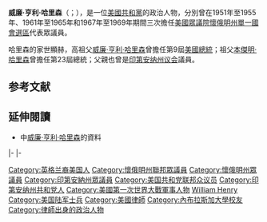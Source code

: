 {{Infobox Officeholder
| name = 威廉·亨利·哈里森<br>William Henry Harrison
| image = William H. Harrison (Wyoming Congressman).jpg
| state = [[懷俄明州|懷俄明州]]
| district = [[懷俄明州單一國會選區|一]]
| term_start = 1967年1月3日
| term_end = 1969年1月3日
| predecessor = [[特諾·龍卡利奧|特諾·龍卡利奧]]
| successor = [[約翰·S·沃爾德|約翰·S·沃爾德]]
| term_start2= 1961年1月3日
| term_end2= 1965年1月3日
| preceded2= [[埃德溫·基思·湯姆森|埃德溫·基思·湯姆森]]
| succeeded2= [[特諾·龍卡利奧|特諾·龍卡利奧]]
| term_start3 = 1951年1月3日
| term_end3 = 1955年1月3日
| preceded3 =[[弗蘭克·A·巴雷特|弗蘭克·A·巴雷特]]
| succeeded3 =[[埃德溫·基思·湯姆森|埃德溫·基思·湯姆森]]
| state_house4 = 懷俄明州
| district4 = 谢里登縣
| term_start4=1945年
| term_end4=1950年
| office5=[[印第安納州眾議院|印第安納州眾議院議員]]
| term_start5=1927年
| term_end5=1929年
| birth_date = {{birth date|1896|8|10}}
| birth_place = {{flag|United States|1896}}[[印第安納州|印第安納州]][[特雷霍特|特雷霍特]]
| death_date = {{death date and age|1990|10|8|1896|8|10}}
| death_place = {{US}}[[佛羅里達州|佛羅里達州]][[聖彼德斯堡_(佛羅里達州)|聖彼德斯堡]]
| restingplace = (1) [[懷俄明州|懷俄明州]][[謝里敦縣_(懷俄明州)|謝里敦縣]][[谢里登_(怀俄明州)|谢里登]]<br>
(2) [[佛羅里達州|佛羅里達州]][[皮尼拉斯縣|皮尼拉斯縣]][[北雷丁顿海滩_(佛罗里达州)|北雷丁顿海滩]]
| party = [[共和黨_(美國)|共和黨]]
| occupation=[[律師|律師]]
| branch=[[美國陸軍|美國陸軍]]
| battles=[[第一次世界大戰|第一次世界大戰]]
|alma_mater=[[內布拉斯加大學|內布拉斯加大學]]
}}

'''威廉·亨利·哈里森'''（{{lang-en|William Henry Harrison}}；{{bd|1896年|8月10日|1990年|10月8日}}），是一位[[共和黨_(美國)|美國共和黨]]的政治人物，分別曾在1951年至1955年、1961年至1965年和1967年至1969年期間三次擔任[[美國眾議院|美國眾議院]][[懷俄明州單一國會選區|懷俄明州單一國會選區]]代表眾議員。

哈里森的家世顯赫，高祖父[[威廉·亨利·哈里森|威廉·亨利·哈里森]]曾擔任第9屆[[美國總統|美國總統]]；祖父[[本傑明·哈里森|本傑明·哈里森]]曾擔任第23屆總統；父親{{le|拉塞爾·本傑明·哈里森|Russell Benjamin Harrison}}也曾是[[印第安纳州议会|印第安纳州议会]]議員。

==参考文献==
{{reflist}}

==延伸閱讀==
*{{le|美國國會傳記目錄|Biographical Directory of the United States Congress}}中[http://bioguide.congress.gov/scripts/biodisplay.pl?index=W000671 威廉·亨利·哈里森]{{Wayback|url=http://bioguide.congress.gov/scripts/biodisplay.pl?index=W000671 |date=20121025203618 }}的資料

{{s-start}}
{{s-par|us-hs}}
{{s-bef|before=[[弗蘭克·A·巴雷特|弗蘭克·A·巴雷特]]}}
{{s-ttl|rows=3|title=[[懷俄明州單一國會選區|懷俄明州單一國會選區]]<br>{{le|懷俄明州美國眾議院議員列表|List of United States Representatives from Wyoming|眾議院議員}}|years=1951年－1955年<br>1961年－1965年<br>1967年－1969年}}
{{s-aft|after=[[埃德溫·基思·湯姆森|埃德溫·基思·湯姆森]]}}
|-
{{s-bef|before=[[埃德溫·基思·湯姆森|埃德溫·基思·湯姆森]]}}
{{s-aft|after=[[特諾·龍卡利奧|特諾·龍卡利奧]]}}
|-
{{s-bef|before=[[特諾·龍卡利奧|特諾·龍卡利奧]]}}
{{s-aft|after=[[約翰·S·沃爾德|約翰·S·沃爾德]]}}
{{s-end}}

{{Authority control}}
{{DEFAULTSORT:Harrison, William Henry}}

[[Category:英格兰裔美国人|Category:英格兰裔美国人]]
[[Category:懷俄明州聯邦眾議員|Category:懷俄明州聯邦眾議員]]
[[Category:懷俄明州眾議員|Category:懷俄明州眾議員]]
[[Category:印第安納州眾議員|Category:印第安納州眾議員]]
[[Category:美国共和党联邦众议员|Category:美国共和党联邦众议员]]
[[Category:印第安纳州共和党人|Category:印第安纳州共和党人]]
[[Category:美國第一次世界大戰軍事人物|Category:美國第一次世界大戰軍事人物]]
[[Category:哈里森家族|William Henry]]
[[Category:美国陆军士兵|Category:美国陆军士兵]]
[[Category:美國律師|Category:美國律師]]
[[Category:內布拉斯加大學校友|Category:內布拉斯加大學校友]]
[[Category:律師出身的政治人物|Category:律師出身的政治人物]]